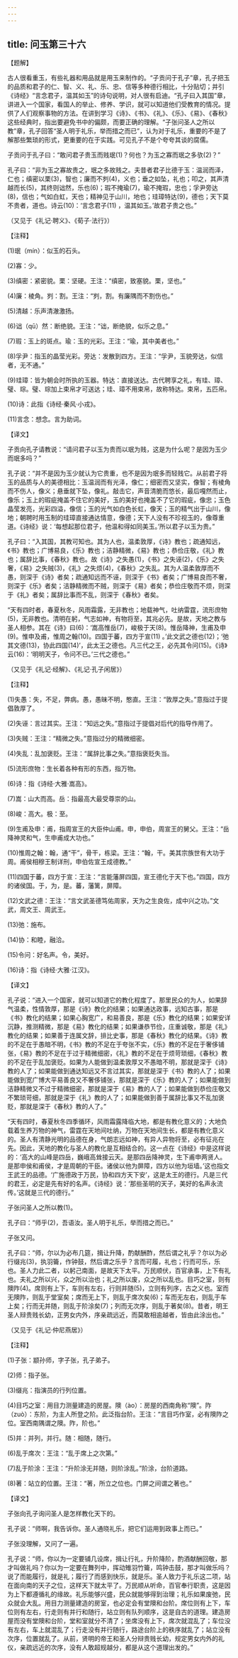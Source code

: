 ```yaml
---
---
---
```

title: 问玉第三十六
---




【题解】

古人很看重玉，有些礼器和用品就是用玉来制作的。“子贡问于孔子”章，孔子把玉的品质和君子的仁、智、义、礼、乐、忠、信等多种德行相比，十分贴切；并引《诗经》“言念君子，温其如玉”的诗句说明，对人很有启迪。“孔子曰入其国”章，讲进入一个国家，看国人的举止、修养、学识，就可以知道他们受教育的情况。提供了人们观察事物的方法。在讲到学习《诗》、《书》、《礼》、《乐》、《易》、《春秋》这些经典时，指出要避免书中的偏颇，而要正确的理解。“子张问圣人之所以教”章，孔子回答“圣人明于礼乐，举而措之而已”，认为对于礼乐，重要的不是了解那些繁琐的形式，更重要的在于实践。可见孔子不是个夸夸其谈的腐儒。

子贡问于孔子曰：“敢问君子贵玉而贱珉(1)？何也？为玉之寡而珉之多欤(2)？”

孔子曰：“非为玉之寡故贵之，珉之多故贱之。夫昔者君子比德于玉：温润而泽，仁也；缜密以栗(3)，智也；廉而不刿(4)，义也；垂之如坠，礼也；叩之，其声清越而长(5)，其终则诎然，乐也(6)；瑕不掩瑜(7)，瑜不掩瑕，忠也；孚尹旁达(8)，信也；气如白虹，天也；精神见于山川，地也；珪璋特达(9)，德也；天下莫不贵者，道也。诗云(10)：‘言念君子(11) ，温其如玉。’故君子贵之也。”

（又见于《礼记·聘义》、《荀子·法行》）

【注释】

(1)珉（mín）：似玉的石头。

(2)寡：少。

(3)缜密：紧密貌。栗：坚硬。王注：“缜密，致塞貌。栗，坚也。”

(4)廉：棱角。刿：割。王注：“刿，割。有廉隅而不割伤也。”

(5)清越：乐声清澈激扬。

(6)诎（qū）然：断绝貌。王注：“诎，断绝貌，似乐之息。”

(7)瑕：玉上的斑点。瑜：玉的光彩。王注：“瑜，其中美者也。”

(8)孚尹：指玉的晶莹光彩。旁达：发散到四方。王注：“孚尹，玉貌旁达，似信者，无不通。”

(9)珪璋：皆为朝会时所执的玉器。特达：直接送达。古代聘享之礼，有珪、璋、璧、琮。璧、琮加上束帛才可送达；珪、璋不用束帛，故称特达。束帛，五匹帛。

(10)诗：此指《诗经·秦风·小戎》。

(11)言念：想念。言为助词。

【译文】

子贡向孔子请教说：“请问君子以玉为贵而以珉为贱，这是为什么呢？是因为玉少而珉多吗？”

孔子说：“并不是因为玉少就认为它贵重，也不是因为珉多而轻贱它。从前君子将玉的品质与人的美德相比：玉温润而有光泽，像仁；细密而又坚实，像智；有棱角而不伤人，像义；悬垂就下坠，像礼。敲击它，声音清脆而悠长，最后嘎然而止，像乐；玉上的瑕疵掩盖不住它的美好，玉的美好也掩盖不了它的瑕疵，像忠；玉色晶莹发亮，光彩四溢，像信；玉的光气如白色长虹，像天；玉的精气出于山川，像地；朝聘时用玉制的珪璋直接通达情意，像德；天下人没有不珍视玉的，像尊重道。《诗经》说：‘每想起那位君子，他温和得如同美玉。’所以君子以玉为贵。”

孔子曰：“入其国，其教可知也。其为人也，温柔敦厚，《诗》教也；疏通知远，《书》教也；广博易良，《乐》教也；洁静精微，《易》教也；恭俭庄敬，《礼》教也；属辞比事，《春秋》教也。故《诗》之失愚(1)，《书》之失诬(2)，《乐》之失奢，《易》之失贼(3)，《礼》之失烦(4)，《春秋》之失乱。其为人温柔敦厚而不愚，则深于《诗》者矣；疏通知远而不诬，则深于《书》者矣；广博易良而不奢，则深于《乐》者矣；洁静精微而不贼，则深于《易》者矣；恭俭庄敬而不烦，则深于《礼》者矣；属辞比事而不乱，则深于《春秋》者矣。

“天有四时者，春夏秋冬，风雨霜露，无非教也；地载神气，吐纳雷霆，流形庶物(5)，无非教也。清明在躬，气志如神，有物将至，其兆必先。是故，天地之教与圣人相参。其在《诗》曰(6)：‘嵩高惟岳(7)，峻极于天(8)。惟岳降神，生甫及申(9)。惟申及甫，惟周之翰(10)。四国于蕃，四方于宣(11) 。’此文武之德也(12)；‘弛其文德(13)，协此四国(14)’，此太王之德也。凡三代之王，必先其令问(15)。《诗》云(16)：‘明明天子，令问不已。’三代之德也。”

（又见于《礼记·经解》、《礼记·孔子闲居》）

【注释】

(1)失愚：失，不足，弊病。愚，愚昧不明，憨直。王注：“敦厚之失。”意指过于提倡敦厚了。

(2)失诬：言过其实。王注：“知远之失。”意指过于提倡对后代的指导作用了。

(3)失贼：王注：“精微之失。”意指过分的精微细密。

(4)失乱：乱加褒贬。王注：“属辞比事之失。”意指褒贬失当。

(5)流形庶物：生长着各种有形的东西，指万物。

(6)诗：指《诗经·大雅·嵩高》。

(7)嵩：山大而高。岳：指最高大最受尊崇的山。

(8)峻：高大。极：至。

(9)生甫及申：甫，指周宣王的大臣仲山甫。申，申伯，周宣王的舅父。王注：“岳降神灵和气，生申甫成大功也。”

(10)惟周之翰：翰，通“干”，骨干，栋梁。王注：“翰，干。美其宗族世有大功于周。甫侯相穆王制详刑，申伯佐宣王成德教。”

(11)四国于蕃，四方于宣：王注：“言能藩屏四国，宣王德化于天下也。”四国，四方的诸侯国。于，为，是。蕃，藩篱，屏障。

(12)文武之德：王注：“言文武圣德笃佑周家，天为之生良佐，成中兴之功。”文武，周文王、周武王。

(13)弛：施布。

(14)协：和睦，融洽。

(15)令问：好名声。令，美好。

(16)诗：指《诗经·大雅·江汉》。

【译文】

孔子说：“进入一个国家，就可以知道它的教化程度了。那里民众的为人，如果辞气温柔，性情敦厚，那是《诗》教化的结果；如果通达政事，远知古事，那是《书》教化的结果；如果心胸宽广，和易善良，那是《乐》教化的结果；如果安详沉静，推测精微，那是《易》教化的结果；如果谦恭节俭，庄重诚敬，那是《礼》教化的结果；如果善于连属文辞，排比史事，那是《春秋》教化的结果。《诗》教的不足在于愚暗不明，《书》教的不足在于夸张不实，《乐》教的不足在于奢侈铺张，《易》教的不足在于过于精微细密，《礼》教的不足在于烦苛琐细，《春秋》教的不足在于乱加褒贬。如果为人能做到温柔敦厚又不愚暗不明，那就是深于《诗》教的人了；如果能做到通达知远又不言过其实，那就是深于《书》教的人了；如果能做到宽广博大平易善良又不奢侈铺张，那就是深于《乐》教的人了；如果能做到洁静精微又不过于精微细密，那就是深于《易》教的人了；如果能做到恭俭庄敬又不繁琐苛细，那就是深于《礼》教的人了；如果能做到善于属辞比事又不乱加褒贬，那就是深于《春秋》教的人了。”

“天有四时，春夏秋冬四季循环，风雨霜露降临大地，都是有教化意义的；大地负载着生养万物的神气，雷霆在天地间吐纳，万物在天地间生长，都是有教化意义的。圣人有清静光明的品德在身，气朗志远如神，有异人异物将至，必有征兆在先。因此，天地的教化与圣人的教化是互相结合的。这一点在《诗经》中是这样说的：‘高大的山峰是四岳，巍峨高耸接云天。是那四岳降神灵，生下甫申两贤人。是那申侯和甫侯，才是周朝的干臣。诸侯以他为屏障，四方以他为垣墙。’这也指文王武王的品德。‘广施德政于万民，协和四方天下安’，这是太王的德行。凡是三代的君王，必定是先有好的名声。《诗经》说：‘那些圣明的天子，美好的名声永流传。’这就是三代的德行。”

子张问圣人之所以教(1)。

孔子曰：“师乎(2)，吾语汝。圣人明于礼乐，举而措之而已。”

子张又问。

孔子曰：“师，尔以为必布几筵，揖让升降，酌献酬酢，然后谓之礼乎？尔以为必行缀兆(3)，执羽籥，作钟鼓，然后谓之乐乎？言而可履，礼也；行而可乐，乐也。圣人力此二者，以躬己南面，是故天下太平。万民顺伏，百官承事，上下有礼也。夫礼之所以兴，众之所以治也；礼之所以废，众之所以乱也。目巧之室，则有隩阼(4)。席则有上下，车则有左右，行则并随(5)，立则有列序，古之义也。室而无隩阼，则乱于堂室矣；席而无上下，则乱于席次矣(6)；车而无左右，则乱于车上矣；行而无并随，则乱于阶涂矣(7)；列而无次序，则乱于著矣(8)。昔者，明王圣人辩贵贱长幼，正男女内外，序亲疏远近，而莫敢相逾越者，皆由此涂出也。”

（又见于《礼记·仲尼燕居》）

【注释】

(1)子张：颛孙师，字子张，孔子弟子。

(2)师：指子张。

(3)缀兆：指演员的行列位置。

(4)目巧之室：用目力测量建造的房屋。隩（ào）：房屋的西南角称“隩”。阼（zuò）：东阶，为主人所登之阶。此泛指台阶。王注：“言目巧作室，必有隩阼之位。室西南隅谓之隩。阼，阶也。”

(5)并：并列，并行。随：相随，随行。

(6)乱于席次：王注：“乱于席上之次第。”

(7)乱于阶涂：王注：“升阶涂无并随，则阶涂乱。”阶涂，台阶道路。

(8)著：站立的位置。王注：“著，所立之位也。门屏之间谓之著也。”

【译文】

子张向孔子询问圣人是怎样教化天下的。

孔子说：“师啊，我告诉你。圣人通晓礼乐，把它们运用到政事上而已。”

子张没理解，又问了一遍。

孔子说：“师，你以为一定要铺几设席，揖让行礼，升阶降阶，酌酒献酬回敬，那才叫做礼吗？你以为一定要在舞列中，挥动雉羽竹籥，鸣钟击鼓，那才叫做乐吗？说了而能履行，就是礼；履行了而感到快乐，就是乐。圣人致力于礼乐这二项，站在面向南的天子之位，这样天下就太平了。万民顺从听命，百官奉行职责，这是因为上下都遵循礼的缘故。礼乐能够兴盛，民众就能够得到治理；礼乐如果废弛，民众就会大乱。用目力测量建造的房室，也必定会有堂隩和台阶。席位则有上下，车位则有左右，行走则有并行和随行，站立则有队列顺序，这是自古的道理。建造房屋而没有堂隩和台阶，堂和室就分不清了；坐席没有上下，席次就混乱了；车位没有左右，车上就混乱了；行走没有并行随行，路途台阶上的秩序就乱了；站立没有次序，位置就乱了。从前，贤明的帝王和圣人分辩贵贱长幼，规定男女内外的礼仪，亲疏远近的次序，没有人敢超规越分，都是从这个道理出发的。”